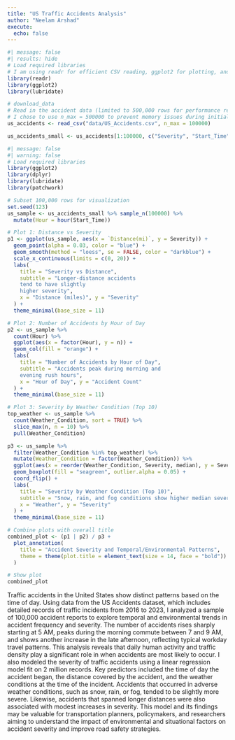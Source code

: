 ```yaml
---
title: "US Traffic Accidents Analysis"
author: "Neelam Arshad"
execute: 
  echo: false
---
```



```r
#| message: false
#| results: hide
# Load required libraries
# I am using readr for efficient CSV reading, ggplot2 for plotting, and lubridate for easy date-time manipulation.
library(readr)     
library(ggplot2)    
library(lubridate)  

# download_data
# Read in the accident data (limited to 500,000 rows for performance reasons)
# I chose to use n_max = 500000 to prevent memory issues during initial exploration. This can be adjusted based on available system resources. I can also use vroom package to read this large dataset.
us_accidents <- read_csv("data/US_Accidents.csv", n_max = 100000)
```

```r
us_accidents_small <- us_accidents[1:100000, c("Severity", "Start_Time", "Distance(mi)", "Weather_Condition")]
```

```r
#| message: false
#| warning: false
# Load required libraries
library(ggplot2)
library(dplyr)
library(lubridate)
library(patchwork)

# Subset 100,000 rows for visualization
set.seed(123)
us_sample <- us_accidents_small %>% sample_n(100000) %>%
  mutate(Hour = hour(Start_Time))

# Plot 1: Distance vs Severity
p1 <- ggplot(us_sample, aes(x = `Distance(mi)`, y = Severity)) +
  geom_point(alpha = 0.03, color = "blue") +
  geom_smooth(method = "loess", se = FALSE, color = "darkblue") +
  scale_x_continuous(limits = c(0, 20)) +
  labs(
    title = "Severity vs Distance",
    subtitle = "Longer-distance accidents 
    tend to have slightly 
    higher severity",
    x = "Distance (miles)", y = "Severity"
  ) +
  theme_minimal(base_size = 11)

# Plot 2: Number of Accidents by Hour of Day
p2 <- us_sample %>%
  count(Hour) %>%
  ggplot(aes(x = factor(Hour), y = n)) +
  geom_col(fill = "orange") +
  labs(
    title = "Number of Accidents by Hour of Day",
    subtitle = "Accidents peak during morning and 
    evening rush hours",
    x = "Hour of Day", y = "Accident Count"
  ) +
  theme_minimal(base_size = 11)

# Plot 3: Severity by Weather Condition (Top 10)
top_weather <- us_sample %>%
  count(Weather_Condition, sort = TRUE) %>%
  slice_max(n, n = 10) %>%
  pull(Weather_Condition)

p3 <- us_sample %>%
  filter(Weather_Condition %in% top_weather) %>%
  mutate(Weather_Condition = factor(Weather_Condition)) %>%
  ggplot(aes(x = reorder(Weather_Condition, Severity, median), y = Severity)) +
  geom_boxplot(fill = "seagreen", outlier.alpha = 0.05) +
  coord_flip() +
  labs(
    title = "Severity by Weather Condition (Top 10)",
    subtitle = "Snow, rain, and fog conditions show higher median severity",
    x = "Weather", y = "Severity"
  ) +
  theme_minimal(base_size = 11)

# Combine plots with overall title
combined_plot <- (p1 | p2) / p3 +
  plot_annotation(
    title = "Accident Severity and Temporal/Environmental Patterns",
    theme = theme(plot.title = element_text(size = 14, face = "bold"))
  )

# Show plot
combined_plot
```

Traffic accidents in the United States show distinct patterns based on the time of day. Using data from the US Accidents dataset, which includes detailed records of traffic incidents from 2016 to 2023, I analyzed a sample of 100,000 accident reports to explore temporal and environmental trends in accident frequency and severity. The number of accidents rises sharply starting at 5 AM, peaks during the morning commute between 7 and 9 AM, and shows another increase in the late afternoon, reflecting typical workday travel patterns. This analysis reveals that daily human activity and traffic density play a significant role in when accidents are most likely to occur. I also modeled the severity of traffic accidents using a linear regression model fit on 2 million records. Key predictors included the time of day the accident began, the distance covered by the accident, and the weather conditions at the time of the incident. Accidents that occurred in adverse weather conditions, such as snow, rain, or fog, tended to be slightly more severe. Likewise, accidents that spanned longer distances were also associated with modest increases in severity. This model and its findings may be valuable for transportation planners, policymakers, and researchers aiming to understand the impact of environmental and situational factors on accident severity and improve road safety strategies.